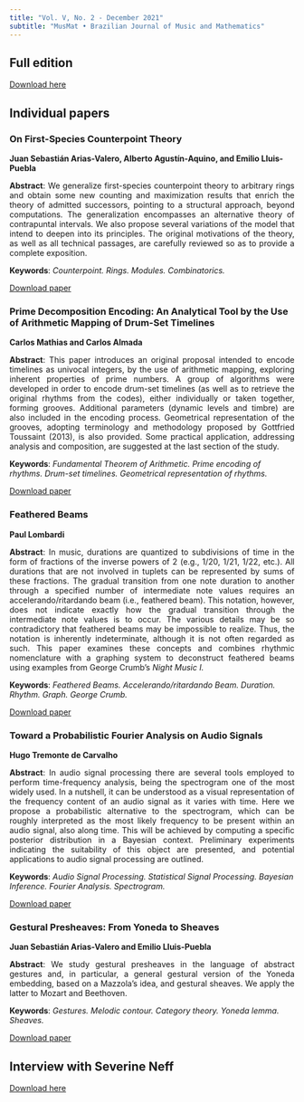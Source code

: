 ```yaml
---
title: "Vol. V, No. 2 - December 2021"
subtitle: "MusMat • Brazilian Journal of Music and Mathematics"
---
```


## Full edition
[Download here](../wp-content/uploads/2021/12/MusMat-Journal-V5N2_2021.pdf)

## Individual papers
### On First-Species Counterpoint Theory
**Juan Sebastián Arias-Valero, Alberto Agustín-Aquino, and Emilio Lluis-Puebla**
<p style="text-align: justify;"><strong>Abstract</strong>: We generalize first-species counterpoint theory to arbitrary rings and obtain some new counting and maximization results that enrich the theory of admitted successors, pointing to a structural approach, beyond computations. The generalization encompasses an alternative theory of contrapuntal intervals. We also propose several variations of the model that intend to deepen into its principles. The original motivations of the theory, as well as all technical passages, are carefully reviewed so as to provide a complete exposition.</p>
<p style="text-align: left;"><strong>Keywords</strong>: <em> Counterpoint. Rings. Modules. Combinatorics. </em></p>
[Download paper](../wp-content/uploads/2021/12/01-Valero-et-al-V5N2_2021.pdf)

### Prime Decomposition Encoding: An Analytical Tool by the Use of Arithmetic Mapping of Drum-Set Timelines
**Carlos Mathias and Carlos Almada**
<p style="text-align: justify;"><strong>Abstract</strong>: This paper introduces an original proposal intended to encode timelines as univocal integers, by the use of arithmetic mapping, exploring inherent properties of prime numbers. A group of algorithms were developed in order to encode drum-set timelines (as well as to retrieve the original rhythms from the codes), either individually or taken together, forming grooves. Additional parameters (dynamic levels and timbre) are also included in the encoding process. Geometrical representation of the grooves, adopting terminology and methodology proposed by Gottfried Toussaint (2013), is also provided. Some practical application, addressing analysis and composition, are suggested at the last section of the study.</p>
<p style="text-align: left;"><strong>Keywords</strong>: <em> Fundamental Theorem of Arithmetic. Prime encoding of rhythms. Drum-set timelines. Geometrical representation of rhythms. </em></p>
[Download paper](../wp-content/uploads/2021/12/01-Mathias-Almada-V5N2_2021.pdf)

### Feathered Beams
**Paul Lombardi**
<p style="text-align: justify;"><strong>Abstract</strong>: In music, durations are quantized to subdivisions of time in the form of fractions of the inverse powers of 2 (e.g., 1/20, 1/21, 1/22, etc.). All durations that are not involved in tuplets can be represented by sums of these fractions. The gradual transition from one note duration to another through a specified number of intermediate note values requires an accelerando/ritardando beam (i.e., feathered beam). This notation, however, does not indicate exactly how the gradual transition through the intermediate note values is to occur. The various details may be so contradictory that feathered beams may be impossible to realize. Thus, the notation is inherently indeterminate, although it is not often regarded as such. This paper examines these concepts and combines rhythmic nomenclature with a graphing system to deconstruct feathered beams using examples from George Crumb’s *Night Music I.*</p>
<p style="text-align: left;"><strong>Keywords</strong>: <em> Feathered Beams. Accelerando/ritardando Beam. Duration. Rhythm. Graph. George Crumb. </em></p>
[Download paper](../wp-content/uploads/2021/12/01-Lombardi-V5N2_2021.pdf)

### Toward a Probabilistic Fourier Analysis on Audio Signals
**Hugo Tremonte de Carvalho**
<p style="text-align: justify;"><strong>Abstract</strong>: In audio signal processing there are several tools employed to perform time-frequency analysis, being the spectrogram one of the most widely used. In a nutshell, it can be understood as a visual representation of the frequency content of an audio signal as it varies with time. Here we propose a probabilistic alternative to the spectrogram, which can be roughly interpreted as the most likely frequency to be present within an audio signal, also along time. This will be achieved by computing a specific posterior distribution in a Bayesian context. Preliminary experiments indicating the suitability of this object are presented, and potential applications to audio signal processing are outlined.</p>
<p style="text-align: left;"><strong>Keywords</strong>: <em> Audio Signal Processing. Statistical Signal Processing. Bayesian Inference. Fourier Analysis. Spectrogram. </em></p>
[Download paper](../wp-content/uploads/2021/12/01-Carvalho-V5N2_2021.pdf)

### Gestural Presheaves: From Yoneda to Sheaves
**Juan Sebastián Arias-Valero and Emilio Lluis-Puebla**
<p style="text-align: justify;"><strong>Abstract</strong>: We study gestural presheaves in the language of abstract gestures and, in particular, a general gestural version of the Yoneda embedding, based on a Mazzola’s idea, and gestural sheaves. We apply the latter to Mozart and Beethoven.</p>
<p style="text-align: left;"><strong>Keywords</strong>: <em> Gestures. Melodic contour. Category theory. Yoneda lemma. Sheaves. </em></p>
[Download paper](../wp-content/uploads/2021/12/01-Valero-Puebla-V5N2_2021.pdf)

## Interview with Severine Neff
[Download here](../wp-content/uploads/2021/12/02-Severine-Neff.pdf)